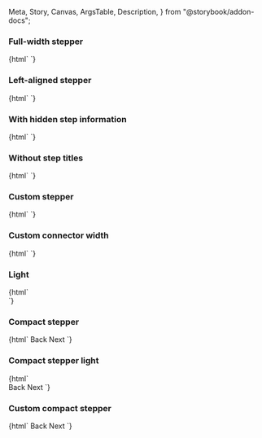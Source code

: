   Meta,
  Story,
  Canvas,
  ArgsTable,
  Description,
} from "@storybook/addon-docs";

<Meta title="Web Components/Stepper" component="ic-stepper" />

<Description markdown={readme} />

<Description markdown={Step} />

### Full-width stepper

<Canvas>
  <Story name="Full-width stepper" parameters={{ loki: { skip: true } }}>
    {html`<ic-stepper>
      <ic-step step-title="Create" step-type="completed"></ic-step>
      <ic-step step-title="Read" step-type="current"></ic-step>
      <ic-step step-title="Update" step-type="active"></ic-step>
      <ic-step step-title="Delete" step-type="disabled"></ic-step>
    </ic-stepper>`}
  </Story>
</Canvas>

### Left-aligned stepper

<Canvas>
  <Story name="Left-aligned stepper">
    {html`<ic-stepper aligned="left">
      <ic-step step-title="Create" step-type="completed"></ic-step>
      <ic-step step-title="Read" step-type="current"></ic-step>
      <ic-step step-title="Update" step-type="active"></ic-step>
      <ic-step step-title="Delete" step-type="disabled"></ic-step>
    </ic-stepper>`}
  </Story>
</Canvas>

### With hidden step information

<Canvas>
  <Story name="With hidden step information">
    {html`<ic-stepper hide-step-info>
      <ic-step step-title="Create" step-type="completed"></ic-step>
      <ic-step step-title="Read" step-type="current"></ic-step>
      <ic-step step-title="Update" step-type="active"></ic-step>
      <ic-step step-title="Delete" step-type="disabled"></ic-step>
    </ic-stepper>`}
  </Story>
</Canvas>

### Without step titles

<Canvas>
  <Story name="Without step titles">
    {html`<ic-stepper>
      <ic-step step-type="completed"></ic-step>
      <ic-step step-type="completed"></ic-step>
      <ic-step step-type="current"></ic-step>
      <ic-step></ic-step>
    </ic-stepper>`}
  </Story>
</Canvas>

### Custom stepper

<Canvas>
  <Story name="Custom stepper">
    {html`<ic-stepper>
      <ic-step step-title="First"></ic-step>
      <ic-step
        step-title="Second With a Very Long Title"
        step-subtitle="Optional subtitle that is long and should wrap"
        step-type="current"
      ></ic-step>
      <ic-step step-title="Third" step-type="disabled"></ic-step>
      <ic-step
        step-title="Fourth title that is long and should wrap"
        step-subtitle="Optional Subtitle"
        step-type="completed"
      ></ic-step>
    </ic-stepper>`}
  </Story>
</Canvas>

### Custom connector width

<Canvas>
  <Story name="Custom connector width">
    {html`<ic-stepper aligned="left" connector-width="200">
      <ic-step step-title="First"></ic-step>
      <ic-step
        step-title="Second With a Very Long Title"
        step-subtitle="Optional subtitle that is long and should wrap"
        step-type="current"
      ></ic-step>
      <ic-step step-title="Third" step-type="disabled"></ic-step>
      <ic-step
        step-title="Fourth title that is long and should wrap"
        step-subtitle="Optional Subtitle"
        step-type="completed"
      ></ic-step>
    </ic-stepper>`}
  </Story>
</Canvas>

### Light

<Canvas>
  <Story name="Light">
    {html`<div style="background-color:#2c2f34;">
      <ic-stepper appearance="light">
        <ic-step step-title="Create" step-type="completed"></ic-step>
        <ic-step step-title="Read" step-type="current"></ic-step>
        <ic-step step-title="Update" step-type="active"></ic-step>
        <ic-step step-title="Delete" step-type="disabled"></ic-step>
      </ic-stepper>
    </div>`}
  </Story>
</Canvas>

### Compact stepper

<Canvas>
  <Story name="Compact stepper" parameters={{ loki: { skip: true } }}>
    {html`<ic-stepper variant="compact" id="standard-compact-stepper">
        <ic-step step-title="Create"></ic-step>
        <ic-step step-title="Read" step-type="current"></ic-step>
        <ic-step step-title="Update" step-status="optional"></ic-step>
        <ic-step step-title="Delete" step-status="required"></ic-step>
      </ic-stepper>
      <ic-button
        class="back-btn-compact-stepper"
        style="margin-right: var(--ic-space-lg)"
        onclick="toPreviousStep()"
        >Back</ic-button
      >
      <ic-button class="next-btn-compact-stepper" onclick="toNextStep()"
        >Next</ic-button
      >
      <script>
        const compactStepTypes = [
          "active",
          "completed",
          "disabled",
          "completed",
        ];
        const backBtn = document.querySelector(".back-btn-compact-stepper");
        const nextBtn = document.querySelector(".next-btn-compact-stepper");
        const steps = document.querySelectorAll(
          "#standard-compact-stepper > ic-step"
        );
        function toPreviousStep() {
          for (let i = steps.length - 1; i > 0; i--) {
            if (steps[i].stepType === "current") {
              steps[i].stepType = compactStepTypes[i];
              steps[i - 1].stepType = "current";
              i--;
            }
          }
          if (steps[steps.length - 2].stepType === "current") {
            nextBtn.setAttribute("disabled", "false");
          }
          if (steps[0].stepType === "current") {
            backBtn.setAttribute("disabled", "true");
          }
        }
        function toNextStep() {
          for (let i = 0; i < steps.length - 1; i++) {
            if (steps[i].stepType === "current") {
              steps[i].stepType = compactStepTypes[i];
              steps[i + 1].stepType = "current";
              i++;
            }
          }
          if (steps[1].stepType === "current") {
            backBtn.setAttribute("disabled", "false");
          }
          if (steps[steps.length - 1].stepType === "current") {
            nextBtn.setAttribute("disabled", "true");
          }
        }
      </script>`}
  </Story>
</Canvas>

### Compact stepper light

<Canvas>
  <Story name="Compact stepper light" parameters={{ loki: { skip: true } }}>
    {html`<div style="background-color:#2c2f34;">
        <ic-stepper
          variant="compact"
          id="standard-compact-stepper"
          appearance="light"
        >
          <ic-step step-title="Create"></ic-step>
          <ic-step step-title="Read" step-type="current"></ic-step>
          <ic-step step-title="Update" step-status="optional"></ic-step>
          <ic-step step-title="Delete" step-status="required"></ic-step>
        </ic-stepper>
      </div>
      <ic-button
        class="back-btn-compact-stepper"
        style="margin-right: var(--ic-space-lg)"
        onclick="toPreviousStep()"
        >Back</ic-button
      >
      <ic-button class="next-btn-compact-stepper" onclick="toNextStep()"
        >Next</ic-button
      >
      <script>
        const compactStepTypes = [
          "active",
          "completed",
          "disabled",
          "completed",
        ];
        const backBtn = document.querySelector(".back-btn-compact-stepper");
        const nextBtn = document.querySelector(".next-btn-compact-stepper");
        const steps = document.querySelectorAll(
          "#standard-compact-stepper > ic-step"
        );
        function toPreviousStep() {
          for (let i = steps.length - 1; i > 0; i--) {
            if (steps[i].stepType === "current") {
              steps[i].stepType = compactStepTypes[i];
              steps[i - 1].stepType = "current";
              i--;
            }
          }
          if (steps[steps.length - 2].stepType === "current") {
            nextBtn.setAttribute("disabled", "false");
          }
          if (steps[0].stepType === "current") {
            backBtn.setAttribute("disabled", "true");
          }
        }
        function toNextStep() {
          for (let i = 0; i < steps.length - 1; i++) {
            if (steps[i].stepType === "current") {
              steps[i].stepType = compactStepTypes[i];
              steps[i + 1].stepType = "current";
              i++;
            }
          }
          if (steps[1].stepType === "current") {
            backBtn.setAttribute("disabled", "false");
          }
          if (steps[steps.length - 1].stepType === "current") {
            nextBtn.setAttribute("disabled", "true");
          }
        }
      </script>`}
  </Story>
</Canvas>

### Custom compact stepper

<Canvas>
  <Story name="Custom compact stepper" parameters={{ loki: { skip: true } }}>
    {html`<ic-stepper variant="compact" id="custom-compact-stepper">
        <ic-step step-title="First"></ic-step>
        <ic-step
          step-title="Second With a Very Long Title"
          step-subtitle="Optional subtitle that is long and should wrap"
          step-type="current"
        ></ic-step>
        <ic-step step-title="Third" step-type="disabled"></ic-step>
        <ic-step
          step-title="Fourth title that is long and should wrap"
          step-subtitle="Optional Subtitle"
          step-type="completed"
        ></ic-step>
        <ic-step
          step-title="Fifth and final step"
          step-subtitle="Optional Subtitle"
          step-status="optional"
          step-type="disabled"
        ></ic-step>
      </ic-stepper>
      <ic-button
        class="back-btn-custom-compact-stepper"
        style="margin-right: var(--ic-space-lg)"
        onclick="toPreviousCustomStep()"
        >Back</ic-button
      >
      <ic-button
        class="next-btn-custom-compact-stepper"
        onclick="toNextCustomStep()"
        >Next</ic-button
      >
      <script>
        const customCompactStepTypes = [
          "active",
          "completed",
          "disabled",
          "completed",
          "disabled",
        ];
        const backBtnCustomCompactStepper = document.querySelector(
          ".back-btn-custom-compact-stepper"
        );
        const nextBtnCustomCompactStepper = document.querySelector(
          ".next-btn-custom-compact-stepper"
        );
        const customSteps = document.querySelectorAll(
          "#custom-compact-stepper > ic-step"
        );
        function toPreviousCustomStep() {
          for (let i = customSteps.length - 1; i > 0; i--) {
            if (customSteps[i].stepType === "current") {
              customSteps[i].stepType = customCompactStepTypes[i];
              customSteps[i - 1].stepType = "current";
              i--;
            }
          }
          if (customSteps[customSteps.length - 2].stepType === "current") {
            nextBtnCustomCompactStepper.setAttribute("disabled", "false");
          }
          if (customSteps[0].stepType === "current") {
            backBtnCustomCompactStepper.setAttribute("disabled", "true");
          }
        }
        function toNextCustomStep() {
          for (let i = 0; i < customSteps.length - 1; i++) {
            if (customSteps[i].stepType === "current") {
              customSteps[i].stepType = customCompactStepTypes[i];
              customSteps[i + 1].stepType = "current";
              i++;
            }
          }
          if (customSteps[1].stepType === "current") {
            backBtnCustomCompactStepper.setAttribute("disabled", "false");
          }
          if (customSteps[customSteps.length - 1].stepType === "current") {
            nextBtnCustomCompactStepper.setAttribute("disabled", "true");
          }
        }
      </script>`}
  </Story>
</Canvas>
